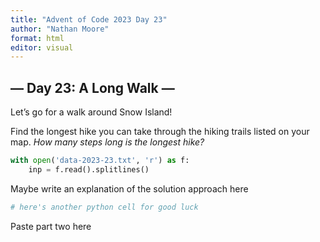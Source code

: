 ```yaml
---
title: "Advent of Code 2023 Day 23"
author: "Nathan Moore"
format: html
editor: visual
---
```


## --- Day 23: A Long Walk ---

Let's go for a walk around Snow Island!

Find the longest hike you can take through the hiking trails listed on your map. *How many steps long is the longest hike?*

```python

with open('data-2023-23.txt', 'r') as f:
    inp = f.read().splitlines()

```

Maybe write an explanation of the solution approach here

```python
# here's another python cell for good luck

```

Paste part two here
